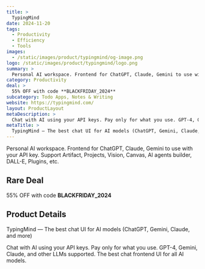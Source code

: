 ```yaml
---
title: >
  TypingMind
date: 2024-11-20
tags:
  - Productivity
  - Efficiency
  - Tools
images:
  - /static/images/product/typingmind/og-image.png
logo: /static/images/product/typingmind/logo.png
summary: >
  Personal AI workspace. Frontend for ChatGPT, Claude, Gemini to use with your API key. Support Artifact, Projects, Vision, Canvas, AI agents builder, DALL-E, Plugins, etc.
category: Productivity
deal: >
  55% OFF with code **BLACKFRIDAY_2024**
subcategory: Todo Apps, Notes & Writing
website: https://typingmind.com/
layout: ProductLayout
metaDescription: >
  Chat with AI using your API keys. Pay only for what you use. GPT-4, Gemini, Claude, and other LLMs supported. The best chat frontend UI for all AI models.
metaTitle: >
  TypingMind — The best chat UI for AI models (ChatGPT, Gemini, Claude, and more)
---
```

Personal AI workspace. Frontend for ChatGPT, Claude, Gemini to use with your API key. Support Artifact, Projects, Vision, Canvas, AI agents builder, DALL-E, Plugins, etc.

## Rare Deal

55% OFF with code **BLACKFRIDAY_2024**

## Product Details
TypingMind — The best chat UI for AI models (ChatGPT, Gemini, Claude, and more)

Chat with AI using your API keys. Pay only for what you use. GPT-4, Gemini, Claude, and other LLMs supported. The best chat frontend UI for all AI models.
